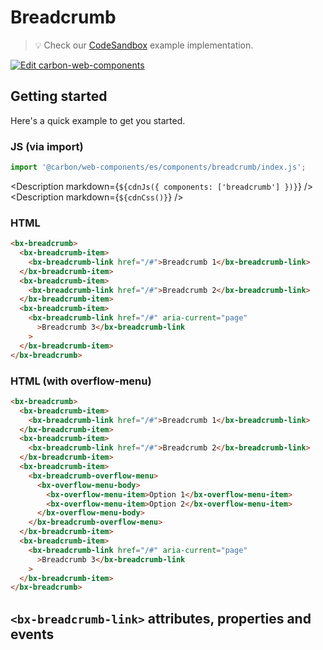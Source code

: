 
# Breadcrumb

> 💡 Check our
> [CodeSandbox](https://codesandbox.io/s/github/carbon-design-system/carbon-for-ibm-dotcom/tree/main/packages/carbon-web-components/examples/codesandbox/basic/components/breadcrumb)
> example implementation.

[![Edit carbon-web-components](https://codesandbox.io/static/img/play-codesandbox.svg)](https://codesandbox.io/s/github/carbon-design-system/carbon-for-ibm-dotcom/tree/main/packages/carbon-web-components/examples/codesandbox/basic/components/breadcrumb)

## Getting started

Here's a quick example to get you started.

### JS (via import)

```javascript
import '@carbon/web-components/es/components/breadcrumb/index.js';
```

<Description markdown={`${cdnJs({ components: ['breadcrumb'] })}`} />
<Description markdown={`${cdnCss()}`} />

### HTML

```html
<bx-breadcrumb>
  <bx-breadcrumb-item>
    <bx-breadcrumb-link href="/#">Breadcrumb 1</bx-breadcrumb-link>
  </bx-breadcrumb-item>
  <bx-breadcrumb-item>
    <bx-breadcrumb-link href="/#">Breadcrumb 2</bx-breadcrumb-link>
  </bx-breadcrumb-item>
  <bx-breadcrumb-item>
    <bx-breadcrumb-link href="/#" aria-current="page"
      >Breadcrumb 3</bx-breadcrumb-link
    >
  </bx-breadcrumb-item>
</bx-breadcrumb>
```

### HTML (with overflow-menu)

```html
<bx-breadcrumb>
  <bx-breadcrumb-item>
    <bx-breadcrumb-link href="/#">Breadcrumb 1</bx-breadcrumb-link>
  </bx-breadcrumb-item>
  <bx-breadcrumb-item>
    <bx-breadcrumb-link href="/#">Breadcrumb 2</bx-breadcrumb-link>
  </bx-breadcrumb-item>
  <bx-breadcrumb-item>
    <bx-breadcrumb-overflow-menu>
      <bx-overflow-menu-body>
        <bx-overflow-menu-item>Option 1</bx-overflow-menu-item>
        <bx-overflow-menu-item>Option 2</bx-overflow-menu-item>
      </bx-overflow-menu-body>
    </bx-breadcrumb-overflow-menu>
  </bx-breadcrumb-item>
  <bx-breadcrumb-item>
    <bx-breadcrumb-link href="/#" aria-current="page"
      >Breadcrumb 3</bx-breadcrumb-link
    >
  </bx-breadcrumb-item>
</bx-breadcrumb>
```

## `<bx-breadcrumb-link>` attributes, properties and events

<Props of="bx-breadcrumb-link" />
